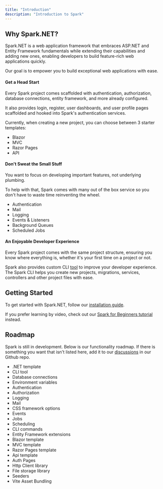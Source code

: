 ```yaml
---
title: "Introduction"
description: "Introduction to Spark"
---
```


## Why Spark.NET?

Spark.NET is a web application framework that embraces ASP.NET and Entity Framework fundamentals while extending their capabilities and adding new ones, enabling developers to build feature-rich web applications quickly. 

Our goal is to empower you to build exceptional web applications with ease.

#### Get a Head Start

Every Spark project comes scaffolded with authentication, authorization, database connections, entity framework, and more already configured.

It also provides login, register, user dashboards, and user profile pages scaffolded and hooked into Spark's authentication services.

Currently, when creating a new project, you can choose between 3 starter templates:
- Blazor
- MVC
- Razor Pages
- API

#### Don't Sweat the Small Stuff

You want to focus on developing important features, not underlying plumbing. 

To help with that, Spark comes with many out of the box service so you don't have to waste time reinventing the wheel.
- Authentication
- Mail
- Logging
- Events & Listeners
- Background Queues
- Scheduled Jobs

#### An Enjoyable Developer Experience

Every Spark project comes with the same project structure, ensuring you know where everything is, whether it's your first time on a project or not.

Spark also provides custom CLI [tool](/docs/spark-cli) to improve your developer experience. The Spark CLI helps you create new projects, migrations, services, controllers and other project files with ease. 

## Getting Started
To get started with Spark.NET, follow our [installation guide](/docs/installation).

If you prefer learning by video, check out our [Spark for Beginners tutorial](/docs/beginner-tutorial) instead.

## Roadmap
Spark is still in development. Below is our functionality roadmap. If there is something you want that isn't listed here, add it to our [discussions](https://github.com/spark-dotnet/framework/discussions) in our Github repo.
- .NET template <ProgressBadge progress="completed" />
- CLI tool <ProgressBadge progress="completed" />
- Database connections <ProgressBadge progress="completed" />
- Environment variables <ProgressBadge progress="completed" />
- Authentication <ProgressBadge progress="completed" />
- Authorization <ProgressBadge progress="completed" />
- Logging <ProgressBadge progress="completed" />
- Mail <ProgressBadge progress="completed" />
- CSS framework options <ProgressBadge progress="completed" />
- Events <ProgressBadge progress="completed" />
- Jobs <ProgressBadge progress="completed" />
- Scheduling <ProgressBadge progress="completed" />
- CLI commands <ProgressBadge progress="completed" />
- Entity Framework extensions <ProgressBadge progress="completed" />
- Blazor template <ProgressBadge progress="completed" />
- MVC template <ProgressBadge progress="completed" />
- Razor Pages template <ProgressBadge progress="completed" />
- Api template <ProgressBadge progress="completed" />
- Auth Pages <ProgressBadge progress="completed" />
- Http Client library <ProgressBadge progress="not-started" />
- File storage library <ProgressBadge progress="not-started" />
- Seeders <ProgressBadge progress="not-started" />
- Vite Asset Bundling <ProgressBadge progress="not-started" />